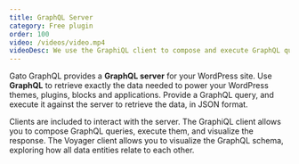 ```yaml
---
title: GraphQL Server
category: Free plugin
order: 100
video: /videos/video.mp4
videoDesc: We use the GraphiQL client to compose and execute GraphQL queries. The GraphQL server processes the query, and gives a response with the requested data.
---
```


Gato GraphQL provides a **GraphQL server** for your WordPress site. Use **GraphQL** to retrieve exactly the data needed to power your WordPress themes, plugins, blocks and applications. Provide a GraphQL query, and execute it against the server to retrieve the data, in JSON format.

Clients are included to interact with the server. The GraphiQL client allows you to compose GraphQL queries, execute them, and visualize the response. The Voyager client allows you to visualize the GraphQL schema, exploring how all data entities relate to each other.